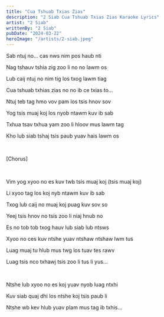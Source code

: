 ```yaml
---
title: "Cua Tshuab Txias Zias"
description: "2 Siab Cua Tshuab Txias Zias Karaoke Lyrics"
artist: "2 Siab"
writtenBy: "2 Siab"
pubDate: "2024-03-22"
heroImage: "/artists/2-siab.jpeg"
---
```


Sab ntuj no... cas nws nim pos haub nti

Nag tshauv tshia zig zoo li no no lawm os

Lub caij ntuj no nim tig los txog lawm tiag

Cua tshuab txhias zias no no ib ce txias to...

Ntuj teb tag hmo vov pam los tsis hnov sov

Yog tsis muaj koj los nyob ntawm kuv ib sab

Txhua tsav txhua yam zoo li hloov mus lawm tag

Kho lub siab tshaj tsis paub yuav hais lawm os

<br />

[Chorus]

<br />

Vim yog xyoo no es kuv twb tsis muaj koj (tsis muaj koj)

Li xyoo tag los koj nyb ntawm kuv ib sab

Txog lub caij no muaj koj puag kuv sov so

Yeej tsis hnov no tsis zoo li niaj hnub no

Es no tob tob txog hauv lub siab lub ntsws

Xyoo no ces kuv ntshe yuav ntshaw ntshaw lwm tus

Luag muaj tu hlub mus twg los tuav tes rawv

Luag tsis nco txhawj tsis zoo li tus li yus...

<br />

Ntshe lub xyoo no es koj yuav nyob luag ntxhi

Kuv siab quaj dhi los ntshe koj tsis paub li

Ntshe wb kev hlub yuav plam mus tag ib txhis...
